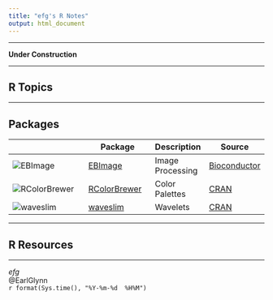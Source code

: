```yaml
---
title: "efg's R Notes"
output: html_document
---
```


*****

**Under Construction**

*****

## R Topics

*****

## Packages

|                                                                     | Package                                         | Description     | Source       |
|---------------------------------------------------------------------|-------------------------------------------------|-----------------|--------------|
|![EBImage](package/EBImage/figures/Cells.jpg)                        | [EBImage](package/EBImage/index.html)           |Image Processing | [Bioconductor](http://www.bioconductor.org/) |
|![RColorBrewer](package/RColorBrewer/figures/RColorBrewer.jpg)       | [RColorBrewer](package/RColorBrewer/index.html) |Color Palettes   | [CRAN](http://cran.r-project.org/web/packages/)         |
|![waveslim](package/waveslim/figures/Ingrid-Daubechies-wavelets.jpg) | [waveslim](package/waveslim/index.html)         |Wavelets         | [CRAN](http://cran.r-project.org/web/packages/)         |

*****
 
## R Resources

*****

*efg*  
@EarlGlynn  
`r format(Sys.time(), "%Y-%m-%d  %H%M")`                  